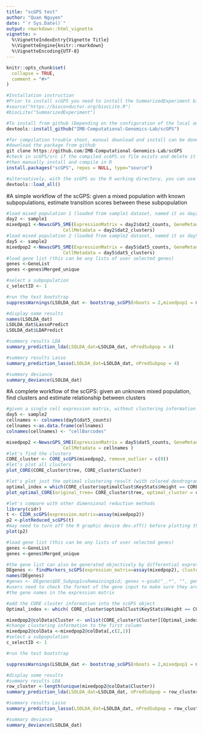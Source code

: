 ```yaml
---
title: "scGPS test"
author: "Quan Nguyen"
date: "`r Sys.Date()`"
output: rmarkdown::html_vignette
vignette: >
  %\VignetteIndexEntry{Vignette Title}
  %\VignetteEngine{knitr::rmarkdown}
  %\VignetteEncoding{UTF-8}
---
```


```r
knitr::opts_chunk$set(
  collapse = TRUE,
  comment = "#>"
)
```

```r

#Installation instruction
#Prior to install scGPS you need to install the SummarizedExperiment bioconductor package as the following
#source("https://bioconductor.org/biocLite.R")
#biocLite("SummarizedExperiment")

#To install from github (Depending on the configuration of the local omputer or HPC, possible C++ compilation errors may happen - see installation troubleshoot below) 
devtools::install_github("IMB-Computational-Genomics-Lab/scGPS")

#for compilation trouble shoot, manual download and install can be done by:
#download the package from github
git clone https://github.com/IMB-Computational-Genomics-Lab/scGPS
#check in scGPS/src if the compiled scGPS.so file exists and delete it 
#then manually install and compile in R 
install.packages("scGPS", repos = NULL, type="source")

#alternatively, with the scGPS as the R working directory, you can use to load the package: 
devtools::load_all()

```
#A simple workflow of the scGPS: given a mixed population with known subpopulations, estimate transition scores between these subpopulation 

```r

#load mixed population 1 (loaded from sample1 dataset, named it as day2)
day2 <- sample1
mixedpop1 <-NewscGPS_SME(ExpressionMatrix = day2$dat2_counts, GeneMetadata = day2$dat2geneInfo,
                     CellMetadata = day2$dat2_clusters)
#load mixed population 2 (loaded from sample2 dataset, named it as day5)
day5 <- sample2
mixedpop2 <-NewscGPS_SME(ExpressionMatrix = day5$dat5_counts, GeneMetadata = day5$dat5geneInfo,
                     CellMetadata = day5$dat5_clusters)
#load gene list (this can be any lists of user selected genes)
genes <-GeneList
genes <-genes$Merged_unique

#select a subpopulation
c_selectID <- 1

#run the test bootstrap
suppressWarnings(LSOLDA_dat <- bootstrap_scGPS(nboots = 2,mixedpop1 = mixedpop1, mixedpop2 = mixedpop2, genes=genes, c_selectID, listData =list()))

#display some results 
names(LSOLDA_dat)
LSOLDA_dat$LassoPredict
LSOLDA_dat$LDAPredict

#summary results LDA
summary_prediction_lda(LSOLDA_dat=LSOLDA_dat, nPredSubpop = 4)

#summary results Lasso
summary_prediction_lasso(LSOLDA_dat=LSOLDA_dat, nPredSubpop = 4)

#summary deviance 
summary_deviance(LSOLDA_dat)

```
#A complete workflow of the scGPS: given an unknown mixed population, find clusters and estimate relationship between clusters 

```r
#given a single cell expression matrix, without clustering information 
day5 <- sample2
cellnames <- colnames(day5$dat5_counts)
cellnames <-as.data.frame(cellnames)
colnames(cellnames) <- "cellBarcodes"

mixedpop2 <-NewscGPS_SME(ExpressionMatrix = day5$dat5_counts, GeneMetadata = day5$dat5geneInfo,
                     CellMetadata = cellnames ) 
#let's find the clusters
CORE_cluster <- CORE_scGPS(mixedpop2, remove_outlier = c(0))
#let's plot all clusters
plot_CORE(CORE_cluster$tree, CORE_cluster$Cluster)

#let's plot just the optimal clustering result (with colored dendrogram)
optimal_index = which(CORE_cluster$optimalClust$KeyStats$Height == CORE_cluster$optimalClust$OptimalRes)
plot_optimal_CORE(original_tree= CORE_cluster$tree, optimal_cluster = unlist(CORE_cluster$Cluster[optimal_index]), shift = -2000)

#let's compare with other dimensional reduction methods 
library(cidr)
t <- CIDR_scGPS(expression.matrix=assay(mixedpop2))
p2 <-plotReduced_scGPS(t)
#may need to turn off the R graphic device dev.off() before plotting the following
plot(p2)

#load gene list (this can be any lists of user selected genes)
genes <-GeneList
genes <-genes$Merged_unique

#the gene list can also be generated objectively by differential expression analysis
DEgenes <- findMarkers_scGPS(expression_matrix=assay(mixedpop2), cluster = mixedpop2@colData$Cluster)
names(DEgenes)
#genes <- DEgenes$DE_Subpop1vsRemaining$id; genes <-gsub("_.*", "", genes)
#users need to check the format of the gene input to make sure they are consistent to 
#the gene names in the expression matrix 

#add the CORE cluster information into the scGPS object 
Optimal_index <- which( CORE_cluster$optimalClust$KeyStats$Height == CORE_cluster$optimalClust$OptimalRes)

mixedpop2@colData$Cluster <- unlist(CORE_cluster$Cluster[[Optimal_index]])
#change clustering information to the first column
mixedpop2@colData <-mixedpop2@colData[,c(2,1)]
#select a subpopulation
c_selectID <- 1

#run the test bootstrap

suppressWarnings(LSOLDA_dat <- bootstrap_scGPS(nboots = 2,mixedpop1 = mixedpop2, mixedpop2 = mixedpop2, genes=genes, c_selectID, listData =list()))

#display some results 
#summary results LDA
row_cluster <-length(unique(mixedpop2@colData$Cluster))
summary_prediction_lda(LSOLDA_dat=LSOLDA_dat, nPredSubpop = row_cluster )

#summary results Lasso
summary_prediction_lasso(LSOLDA_dat=LSOLDA_dat, nPredSubpop = row_cluster)

#summary deviance 
summary_deviance(LSOLDA_dat)

```
